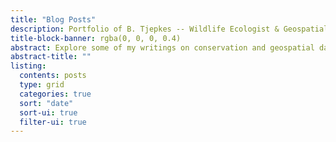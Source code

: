 ```yaml
---
title: "Blog Posts"
description: Portfolio of B. Tjepkes -- Wildlife Ecologist & Geospatial Practitioner
title-block-banner: rgba(0, 0, 0, 0.4)
abstract: Explore some of my writings on conservation and geospatial data science, including R, Python, and GIS.
abstract-title: ""
listing:
  contents: posts
  type: grid
  categories: true
  sort: "date"
  sort-ui: true
  filter-ui: true
---
```


